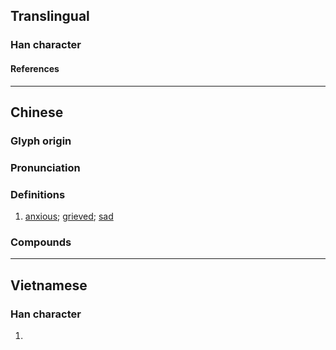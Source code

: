 {{character info}}
==Translingual==

===Han character===
{{Han char|rn=61|rad=心|as=05|sn=8|four=91027|canj=PMOB|ids=⿰忄丙}}

====References====
{{Han ref|kx=0382.220|dkj=10495|dj=0712.120|hdz=42284.030|uh=6032}}

----

==Chinese==
{{zh-forms}}

===Glyph origin===
{{Han etym}}

===Pronunciation===
{{zh-pron
|m=bǐng
|c=bing2
|mc=y
|oc=y
|cat=a
}}

===Definitions===
{{zh-hanzi}}

# {{lb|zh|literary}} [[anxious]]; [[grieved]]; [[sad]]

===Compounds===
{{zh-der|怲怲}}

----

==Vietnamese==

===Han character===
{{vi-readings|rs=心05|reading=biếng}}

# {{rfdef|vi|sort=心05}}